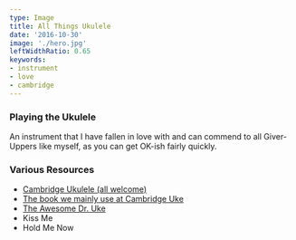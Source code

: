 ---
type: Image
title: All Things Ukulele
date: '2016-10-30'
image: './hero.jpg'
leftWidthRatio: 0.65
keywords:
- instrument
- love
- cambridge
---

### Playing the Ukulele

An instrument that I have fallen in love with and can commend to all Giver-Uppers like myself,
as you can get OK-ish fairly quickly.

### Various Resources

- [Cambridge Ukulele (all welcome)](https://www.facebook.com/CambridgeUkulele/)
- [The book we mainly use at Cambridge Uke](https://ukulelewednesdays.files.wordpress.com/2012/05/ukulele-wednesdays-songbook-v3.pdf)
- [The Awesome Dr. Uke](http://www.doctoruke.com/songs.html)
- <Link to="/kiss-me">Kiss Me</Link>
- <Link to="/only-you">Hold Me Now</Link>
